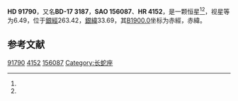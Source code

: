 {{Starbox begin
| name = HD 91790
}}
{{Starbox observe
| epoch = [[J2000.0|J2000.0]]
| constell = {{星座名待查}}<ref name=SIMBAD>{{cite web
 | url=http://simbad.u-strasbg.fr/simbad/sim-id?Ident=HR+4152
 | title=Pulsating variable Star
 | publisher=Centre de Données astronomiques de Strasbourg
 | work=SIMBAD
 | accessdate=2012-07-13
 | archive-date=2016-03-19
 | archive-url=https://web.archive.org/web/20160319071641/http://simbad.u-strasbg.fr/simbad/sim-id?Ident=HR+4152
 | dead-url=no
 }}</ref><ref name=DATA>{{cite web
 | url=http://vizier.u-strasbg.fr/viz-bin/VizieR-5?-out.add=.&-source=5050&-corr=PK=HR&-out.max=9999&HR=4152
 | title=VizieR Detailed Page
 | accessdate=2012-07-13
 | archive-date=2016-03-05
 | archive-url=https://web.archive.org/web/20160305004602/http://vizier.u-strasbg.fr/viz-bin/VizieR-5?-out.add=.&-source=5050&-corr=PK=HR&-out.max=9999&HR=4152
 | dead-url=no
 }}</ref>
| 星官 = 
| ra = {{RA|10|35|38.9}}<ref name=SIMBAD /><ref name=DATA />
| dec = {{DEC|-18|34|9}}<ref name=SIMBAD /><ref name=DATA />
| appmag_v = 6.49<ref name=SIMBAD /><ref name=DATA />
}}
{{Starbox character
| class = A7V<ref name=SIMBAD /><ref name=DATA />
| b-v = 0.2<ref name=SIMBAD /><ref name=DATA />
| u-b = <ref name=SIMBAD /><ref name=DATA />
| r-i = <ref name=SIMBAD /><ref name=DATA />
| variable = 
}}
{{Starbox astrometry
| radial_v = 
| prop_mo_ra = -7
| parallax = 
| p_error = 
}}
{{Starbox catalog
| names =BD-17 3187，[[SAO星表|SAO]] 156087，[[HD星表|HD]] 91790，[[HR星表|HR]] 4152}}
{{Starbox reference |Simbad=HR+4152}}
{{Starbox end}}

'''HD 91790'''，又名'''BD-17 3187'''，'''SAO 156087'''、'''HR 4152'''，是一颗恒星<ref name=SIMBAD /><ref name=DATA />，视星等为6.49，位于[[銀道座標系|銀經]]263.42，[[銀道座標系|銀緯]]33.69，其[[B1900.0|B1900.0]]坐标为赤經{{RA|10|30|47.8}}，赤緯{{DEC|-18|33.69|7}}。

== 参考文献 ==
{{reflist}}

{{star-stub}}

[[Category:HD和HDE天體|91790]]
[[Category:HR天體|4152]]
[[Category:SAO天體|156087]]
[[Category:长蛇座|Category:长蛇座]]